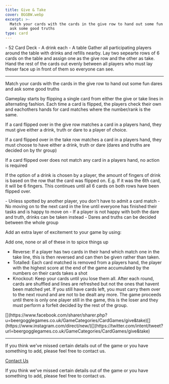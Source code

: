 ```yaml
---
title: Give & Take
cover: BGGBW.webp
excerpt: >-
  Match your cards with the cards in the give row to hand out some fun dares and
  ask some good truths
type: card
---
```



<GameHero
  cover="/BeerGoggleGames/images/BGGBW.webp"
  alt="Give & Take"
/>

<GameSection title="Equipment" icon="/BeerGoggleGames/images/liquor.webp">
-   52 Card Deck
-   A drink each
-   A table
</GameSection>

<GameSection title="Setup" icon="/BeerGoggleGames/images/settings.webp">
Gather all participating players around the table with drinks and refills nearby. Lay two sepearte rows of 6 cards on the table and assign one as the give row and the other as take. Hand the rest of the cards out evenly between all players who must lay theser face up in front of them so everyone can see.

* * *
</GameSection>

<GameSection title="Aim of the Game" icon="/BeerGoggleGames/images/target.webp">
<p>Match your cards with the cards in the give row to hand out some fun dares and ask some good truths</p>
</GameSection>

<GameSection title="How to Play" icon="/BeerGoggleGames/images/question.webp">
Gameplay starts by flipping a single card from either the give or take lines in alternating fashion. Each time a card is flipped, the players check their own and eachothers hands for card matches where the number/rank is the same.

If a card flipped over in the give row matches a card in a players hand, they must give either a drink, truth or dare to a player of choice.

If a card flipped over in the take row matches a card in a players hand, they must choose to have either a drink, truth or dare (dares and truths are decided on by thr group)

If a card flipped over does not match any card in a players hand, no action is required

If the option of a drink is chosen by a player, the amount of fingers of drink is based on the row that the card was flipped on. E.g. If it was the 6th card, it will be 6 fingers. This continues until all 6 cards on both rows have been flipped over.
</GameSection>

<GameSection title="Rules" icon="/BeerGoggleGames/images/rules.webp">
-   Unless spotted by another player, you don't have to admit a card match
-   No moving on to the next card in the line until everyone has finished their tasks and is happy to move on
-   If a player is not happy with both the dare and truth, drinks can be taken instead
-   Dares and truths can be decided between the whole group
</GameSection>

<GameSection title="Special Edition" icon="/BeerGoggleGames/images/special.webp">
<p>Add an extra layer of excitement to your game by using:</p>
</GameSection>

<GameSection title="**Extra rules**" icon="/BeerGoggleGames/images/question.webp">
Add one, none or all of these in to spice things up

-   Reverse: If a player has two cards in their hand which match one in the take line, this is then reversed and can then be given rather than taken.
-   Totalled: Each card matched is removed from a players hand, the player with the highest score at the end of the game accumulated by the numbers on their cards takes a shot
-   Knockout: Keep your cards until you lose them all. After each round, cards are shuffled and lines are refreshed but not the ones that havent been matched yet. If you still have cards left, you must carry them over to the next round and are not to be dealt any more. The game proceeds until there is only one player still in the game, this is the loser and they must perform a forfeit decided by the rest of the group.
</GameSection>

<GameSection title="Share This Page" icon="/BeerGoggleGames/images/question.webp">
[](https://www.facebook.com/sharer/sharer.php?u=beergogglegames.co.uk/GameCategories/CardGames/give&take)[](https://www.instagram.com/direct/new/)[](https://twitter.com/intent/tweet?url=beergogglegames.co.uk/GameCategories/CardGames/give&take)

* * *
</GameSection>

<GameSection title="Feedback" icon="/BeerGoggleGames/images/question.webp">
If you think we've missed certain details out of the game or you have something to add, please feel free to contact us.

  
  
  
[Contact Us](contact)
</GameSection>

<ShareButtons title="Give & Take" />

<FeedbackCard>
<p>If you think we've missed certain details out of the game or you have something to add, please feel free to contact us.</p>
</FeedbackCard>
